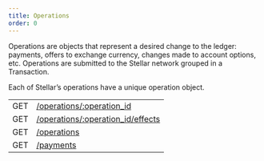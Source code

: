```yaml
---
title: Operations
order: 0
---
```



Operations are objects that represent a desired change to the ledger: payments, offers to exchange currency, changes made to account options, etc. Operations are submitted to the Stellar network grouped in a Transaction.

Each of Stellar’s operations have a unique operation object.

<EndpointsTable title="Endpoints">

|     |                                                    |
| --- | -------------------------------------------------- |
| GET | [/operations/:operation_id](./single.mdx)          |
| GET | [/operations/:operation_id/effects](./effects.mdx) |
| GET | [/operations](./list.mdx)                          |
| GET | [/payments](./list-payments.mdx)                   |

</EndpointsTable>

